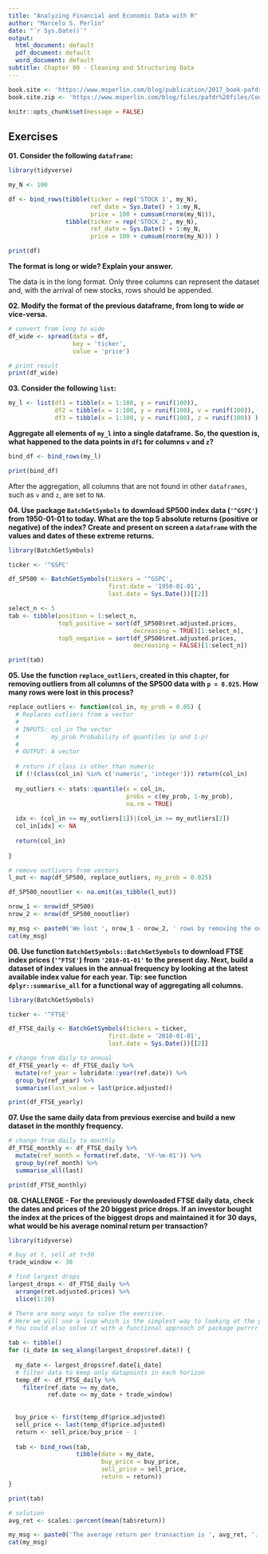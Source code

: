 ```yaml
---
title: "Analyzing Financial and Economic Data with R"
author: "Marcelo S. Perlin"
date: "`r Sys.Date()`"
output:
  html_document: default
  pdf_document: default
  word_document: default
subtitle: Chapter 09 - Cleaning and Structuring Data
---
```


```r
book.site <- 'https://www.msperlin.com/blog/publication/2017_book-pafdr-en/'
book.site.zip <- 'https://www.msperlin.com/blog/files/pafdr%20files/Code_Data_pafdR.zip'

knitr::opts_chunk$set(message = FALSE)
```

## Exercises

**01. Consider the following  `dataframe`:**

```r
library(tidyverse)

my_N <- 100

df <- bind_rows(tibble(ticker = rep('STOCK 1', my_N),
                       ref_date = Sys.Date() + 1:my_N,
                       price = 100 + cumsum(rnorm(my_N))),
                tibble(ticker = rep('STOCK 2', my_N),
                       ref_date = Sys.Date() + 1:my_N,
                       price = 100 + cumsum(rnorm(my_N))) )

print(df)
```

**The format is long or wide? Explain your answer.**

The data is in the long format. Only three columns can represent the dataset and, with the arrival of new stocks, rows should be appended. 

**02. Modify the format of the previous dataframe, from long to wide or vice-versa.**

```r
# convert from long to wide
df_wide <- spread(data = df, 
                  key = 'ticker',
                  value = 'price')

# print result
print(df_wide)
```


**03. Consider the following `list`:**

```r
my_l <- list(df1 = tibble(x = 1:100, y = runif(100)),
             df2 = tibble(x = 1:100, y = runif(100), v = runif(100)),
             df3 = tibble(x = 1:100, y = runif(100), z = runif(100)) )
```

**Aggregate all elements of `my_l` into a single dataframe. So, the question is, what happened to the data points in `df1` for columns `v` and `z`? **

```r
bind_df <- bind_rows(my_l)

print(bind_df)
```

After the aggregation, all columns that are not found in other `dataframes`, such as `v` and `z`, are set to `NA`.


**04. Use package `BatchGetSymbols` to download SP500 index data (`'^GSPC'`) from 1950-01-01 to today. What are the top 5 absolute returns (positive or negative) of the index? Create and present on screen a `dataframe` with the values and dates of these extreme returns.**


```r
library(BatchGetSymbols)

ticker <- '^GSPC'

df_SP500 <- BatchGetSymbols(tickers = '^GSPC', 
                            first.date = '1950-01-01',
                            last.date = Sys.Date())[[2]]

select_n <- 5
tab <- tibble(position = 1:select_n,
              top5_positive = sort(df_SP500$ret.adjusted.prices, 
                                   decreasing = TRUE)[1:select_n],
              top5_negative = sort(df_SP500$ret.adjusted.prices, 
                                   decreasing = FALSE)[1:select_n])

print(tab)
```


**05. Use the function `replace_outliers`, created in this chapter, for removing outliers from all columns of the SP500 data with `p = 0.025`. How many rows were lost in this process? **

```r
replace_outliers <- function(col_in, my_prob = 0.05) {
  # Replaces outliers from a vector
  #
  # INPUTS: col_in The vector
  #         my_prob Probability of quantiles (p and 1-p)
  #
  # OUTPUT: A vector
  
  # return if class is other than numeric
  if (!(class(col_in) %in% c('numeric', 'integer'))) return(col_in)
  
  my_outliers <- stats::quantile(x = col_in,
                                 probs = c(my_prob, 1-my_prob),
                                 na.rm = TRUE)
  
  idx <- (col_in <= my_outliers[1])|(col_in >= my_outliers[2])
  col_in[idx] <- NA
  
  return(col_in)
  
}

# remove outlivers from vectors
l_out <- map(df_SP500, replace_outliers, my_prob = 0.025)

df_SP500_nooutlier <- na.omit(as_tibble(l_out))

nrow_1 <- nrow(df_SP500)
nrow_2 <- nrow(df_SP500_nooutlier)

my_msg <- paste0('We lost ', nrow_1 - nrow_2, ' rows by removing the outliers.')
cat(my_msg)
```

**06. Use function `BatchGetSymbols::BatchGetSymbols` to download FTSE index prices (`'^FTSE'`) from `'2010-01-01'` to the present day. Next, build a dataset of index values in the annual frequency by looking at the latest available index value for each year. Tip: see function `dplyr::summarise_all` for a functional way of aggregating all columns.**

```r
library(BatchGetSymbols)

ticker <- '^FTSE'

df_FTSE_daily <- BatchGetSymbols(tickers = ticker, 
                            first.date = '2010-01-01',
                            last.date = Sys.Date())[[2]]

# change from daily to annual
df_FTSE_yearly <- df_FTSE_daily %>%
  mutate(ref_year = lubridate::year(ref.date)) %>%
  group_by(ref_year) %>%
  summarise(last_value = last(price.adjusted))

print(df_FTSE_yearly)
```

**07. Use the same daily data from previous exercise and build a new dataset in the monthly frequency.**

```r
# change from daily to monthly
df_FTSE_monthly <- df_FTSE_daily %>%
  mutate(ref_month = format(ref.date, '%Y-%m-01')) %>%
  group_by(ref_month) %>%
  summarise_all(last)

print(df_FTSE_monthly)
```


**08. CHALLENGE - For the previously downloaded FTSE daily data, check the dates and prices of the 20 biggest price drops. If an investor bought the index at the prices of the biggest drops and maintained it for 30 days, what would be his average nominal return per transaction?**

```r
library(tidyverse)

# buy at t, sell at t+30
trade_window <- 30 

# find largest drops
largest_drops <- df_FTSE_daily %>%
  arrange(ret.adjusted.prices) %>%
  slice(1:20)

# There are many ways to solve the exercise. 
# Here we will use a loop which is the simplest way to looking at the problem.
# You could also solve it with a functional approach of package purrrr

tab <- tibble()
for (i_date in seq_along(largest_drops$ref.date)) {
  
  my_date <- largest_drops$ref.date[i_date]
  # filter data to keep only datapoints in each horizon
  temp_df <- df_FTSE_daily %>%
    filter(ref.date >= my_date,
           ref.date <= my_date + trade_window)
  
  
  buy_price <- first(temp_df$price.adjusted)
  sell_price <- last(temp_df$price.adjusted)
  return <- sell_price/buy_price - 1
  
  tab <- bind_rows(tab, 
                   tibble(date = my_date, 
                          buy_price = buy_price, 
                          sell_price = sell_price, 
                          return = return))
}

print(tab)

# solution
avg_ret <- scales::percent(mean(tab$return))

my_msg <- paste0('The average return per transaction is ', avg_ret, '.')
cat(my_msg)
```

